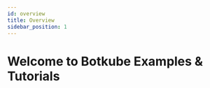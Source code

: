 ```yaml
---
id: overview
title: Overview
sidebar_position: 1
---
```



# Welcome to Botkube Examples & Tutorials

<div className="row" style={{ marginBottom: "40px" }}>
  <div className="col col--6">
    <CardTutorial
      title="🚀 Get Started with Botkube in Minutes"
      body="Check out the following content"
      buttonLabel="Learn more"
      link="../tutorials"
    />
  </div>
  <div className="col col--6">
    <CardTutorial
      title="🧑‍💻 Tutorials"
      body="Check out the following content"
      buttonLabel="Learn more"
      link="../recipes"
    />
  </div>
</div>
<div className="row" style={{ marginBottom: "40px" }}>
  <div className="col col--6">
    <CardTutorial
      title="✍️ Use Cases"
      body="Check out the following content"
      buttonLabel="Learn more"
      link="../integrations"
    />
  </div>
  <div className="col col--6">
    <CardTutorial
      title="🛠 Integrations"
      body="Get started quickly with our comprehensive guide"
      buttonLabel="Get started"
      link="../real-time-monitoring"
    />
  </div>
</div>
<div className="row">
  <div className="col col--6">
    <CardTutorial
      title="🎥 Videos"
      body="Check out the following content"
      buttonLabel="Learn more"
      link="../webinars"
    />
  </div>
</div>

